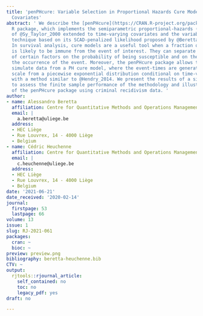 ```yaml
---
title: 'penPHcure: Variable Selection in Proportional Hazards Cure Model with Time-Varying
  Covariates'
abstract: ' We describe the [penPHcure](https://CRAN.R-project.org/package=penPHcure)
  R package, which implements the semiparametric proportional-hazards (PH) cure model
  of @Sy_Taylor_2000 extended to time-varying covariates and the variable selection
  technique based on its SCAD-penalized likelihood proposed by @Beretta_Heuchenne_2019.
  In survival analysis, cure models are a useful tool when a fraction of the population
  is likely to be immune from the event of interest. They can separate the effects
  of certain factors on the probability of being susceptible and on the time until
  the occurrence of the event. Moreover, the penPHcure package allows the user to
  simulate data from a PH cure model, where the event-times are generated on a continuous
  scale from a piecewise exponential distribution conditional on time-varying covariates,
  with a method similar to @Hendry_2014. We present the results of a simulation study
  to assess the finite sample performance of the methodology and illustrate the functionalities
  of the penPHcure package using criminal recidivism data. '
author:
- name: Alessandro Beretta
  affiliation: Centre for Quantitative Methods and Operations Management (QuantOM)
  email: |
    a.beretta@uliege.be
  address:
  - HEC Liège
  - Rue Louvrex, 14 - 4000 Liège
  - Belgium
- name: Cédric Heuchenne
  affiliation: Centre for Quantitative Methods and Operations Management (QuantOM)
  email: |
    c.heuchenne@uliege.be
  address:
  - HEC Liège
  - Rue Louvrex, 14 - 4000 Liège
  - Belgium
date: '2021-06-21'
date_received: '2020-02-14'
journal:
  firstpage: 53
  lastpage: 66
volume: 13
issue: 1
slug: RJ-2021-061
packages:
  cran: ~
  bioc: ~
preview: preview.png
bibliography: beretta-heuchenne.bib
CTV: ~
output:
  rjtools::rjournal_article:
    self_contained: no
    toc: no
    legacy_pdf: yes
draft: no

---
```

